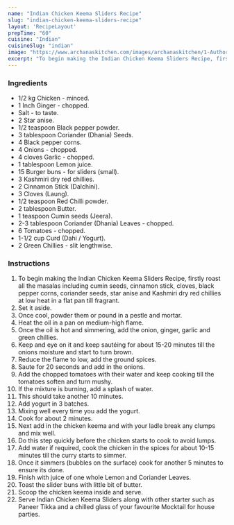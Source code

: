 ---
name: "Indian Chicken Keema Sliders Recipe"
slug: "indian-chicken-keema-sliders-recipe"
layout: 'RecipeLayout'
prepTime: "60"
cuisine: "Indian"
cuisineSlug: "indian"
image: "https://www.archanaskitchen.com/images/archanaskitchen/1-Author/foodcoworg-gmail.com/Indian_Chicken_Keema_Sliders_1600.jpg"
excerpt: "To begin making the Indian Chicken Keema Sliders Recipe, firstly roast all the masalas including cumin seeds, cinnamon stick, cloves, black pepper corns, coriander seeds, star anise and Kashmiri dry red chillies at low heat in a flat pan till fragrant"
---

### Ingredients

- 1/2 kg Chicken - minced.
- 1 Inch Ginger - chopped.
- Salt - to taste.
- 2 Star anise.
- 1/2 teaspoon Black pepper powder.
- 3 tablespoon Coriander (Dhania) Seeds.
- 4 Black pepper corns.
- 4 Onions - chopped.
- 4 cloves Garlic - chopped.
- 1 tablespoon Lemon juice.
- 15 Burger buns - for sliders (small).
- 3 Kashmiri dry red chillies.
- 2 Cinnamon Stick (Dalchini).
- 3 Cloves (Laung).
- 1/2 teaspoon Red Chilli powder.
- 2 tablespoon Butter.
- 1 teaspoon Cumin seeds (Jeera).
- 2-3 tablespoon Coriander (Dhania) Leaves - chopped.
- 6 Tomatoes - chopped.
- 1-1/2 cup Curd (Dahi / Yogurt).
- 2 Green Chillies - slit lengthwise.

### Instructions

1. To begin making the Indian Chicken Keema Sliders Recipe, firstly roast all the masalas including cumin seeds, cinnamon stick, cloves, black pepper corns, coriander seeds, star anise and Kashmiri dry red chillies at low heat in a flat pan till fragrant.
1. Set it aside.
1. Once cool, powder them or pound in a pestle and mortar.
1. Heat the oil in a pan on medium-high flame.
1. Once the oil is hot and simmering, add the onion, ginger, garlic and green chillies.
1. Keep and eye on it and keep sautéing for about 15-20 minutes till the onions moisture and start to turn brown.
1. Reduce the flame to low, add the ground spices.
1. Saute for 20 seconds and add in the onions.
1. Add the chopped tomatoes with their water and keep cooking till the tomatoes soften and turn mushy.
1. If the mixture is burning, add a splash of water.
1. This should take another 10 minutes.
1. Add yogurt in 3 batches.
1. Mixing well every time you add the yogurt.
1. Cook for about 2 minutes.
1. Next add in the chicken keema and with your ladle break any clumps and mix well.
1. Do this step quickly before the chicken starts to cook to avoid lumps.
1. Add water if required, cook the chicken in the spices for about 10-15 minutes till the curry starts to simmer.
1. Once it simmers (bubbles on the surface) cook for another 5 minutes to ensure its done.
1. Finish with juice of one whole Lemon and Coriander Leaves.
1. Toast the slider buns with little bit of butter.
1. Scoop the chicken keema inside and serve.
1. Serve Indian Chicken Keema Sliders along with other starter such as Paneer Tikka and a chilled glass of your favourite Mocktail for house parties.

